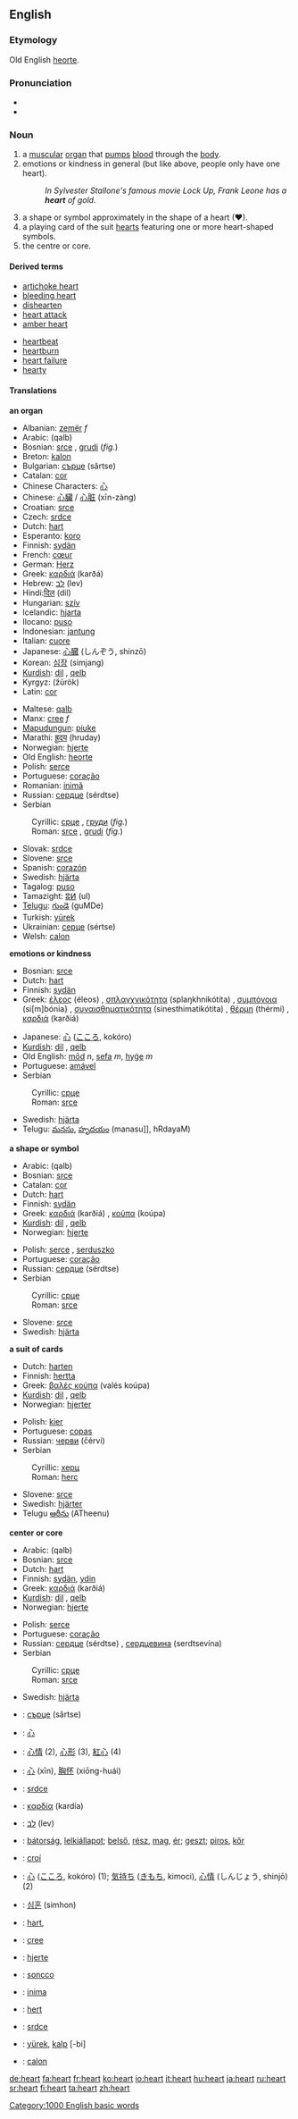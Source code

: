 {{wikipedia}}
==English==

{{rank|heard|night|mind|203|heart|going|knew|seen}}

===Etymology===
Old English [[heorte]].

===Pronunciation===
*{{IPA|/hɑːt/}}
*{{audio|en-us-heart.ogg|Audio (US)}}

===Noun===
{{en-noun-reg}}

# a [[muscular]] [[organ]] that [[pump]]s [[blood]] through the [[body]].
# emotions or kindness in general (but like above, people only have one heart).
#: ''In Sylvester Stallone's famous movie Lock Up, Frank Leone has a '''heart''' of gold.''
# a shape or symbol approximately in the shape of a heart (♥).
# a playing card of the suit [[hearts]] featuring one or more heart-shaped symbols.
# the centre or core.

====Derived terms====
{{top}}
*[[artichoke heart]]
*[[bleeding heart]]
*[[dishearten]]
*[[heart attack]]
*[[amber heart]]
{{mid}}
*[[heartbeat]]
*[[heartburn]]
*[[heart failure]]
*[[hearty]]
{{bottom}}

====Translations====
'''an organ'''
{{top}}
*Albanian: [[zemër]] ''f''
*Arabic: {{ARchar|[[قلب]]}} (qalb)
*Bosnian: [[srce]] {{n}}, [[grudi]] {{f}} (''fig.'')
*Breton: [[kalon]] {{f}}
*Bulgarian: [[сърце]] (sǎrtse) {{n}}
*Catalan: [[cor]]
*Chinese Characters: [[心]]
*Chinese: [[心臟]] / [[心脏]] (xīn-zàng)
*Croatian: [[srce]] {{n}}
*Czech: [[srdce]] {{n}}
*Dutch: [[hart]] {{n}}
*Esperanto: [[koro]]
*Finnish: [[sydän]]
*French: [[cœur]] {{m}}
*German: [[Herz]] {{n}}
*Greek: [[καρδιά]] (karðá) {{f}}
*Hebrew: [[לב]] (lev) {{m}}
*Hindi:[[दिल]] (dil)<!--ref Oxford Hindi-Eng dict. Also means soul, spirit-->
*Hungarian: [[szív]]
*Icelandic: [[hjarta]] {{n}}
*Ilocano: [[puso]]
*Indonesian: [[jantung]]
*Italian: [[cuore]] {{m}}
*Japanese: [[心臓]] (しんぞう, shinzō)
*Korean: [[심장]] (simjang)
*[[Kurdish]]: [[dil]] {{m}}, [[qelb]] {{m}}
*Kyrgyz: {{RUchar|[[жүрөк]]}} (žürök)
*Latin: [[cor]] {{n}}
{{mid}}
*Maltese: [[qalb]]
*Manx: [[cree]] ''f''
*[[Mapudungun]]: [[piuke]]
*Marathi: [[ह्रुदय]] (hruday)
*Norwegian: [[hjerte]] {{n}}
*Old English: [[heorte]]
*Polish: [[serce]] {{n}}
*Portuguese: [[coração]] {{m}}
*Romanian: [[inimă]] {{f}}
*Russian: [[сердце]] (sérdtse) {{n}}
*Serbian
:Cyrillic: [[срце]] {{n}}, [[груди]] {{f}} (''fig.'')
:Roman: [[srce]] {{n}}, [[grudi]] {{f}} (''fig.'')
*Slovak: [[srdce]] {{n}}
*Slovene: [[srce]] {{n}}
*Spanish: [[corazón]] {{m}}
*Swedish: [[hjärta]] {{n}}
*Tagalog: [[puso]]
*Tamazight: [[ⵓⵍ]] (ul) {{m}}
*[[Telugu]]: [[గుండె]] (guMDe)
*Turkish: [[yürek]]
*Ukrainian: [[серце]] (sértse) {{n}}
*Welsh: [[calon]]
{{bottom}}

'''emotions or kindness'''
{{top}}
*Bosnian: [[srce]] {{n}}
*Dutch: [[hart]] {{n}}
*Finnish: [[sydän]]
*Greek: [[έλεος]] (éleos) {{n}}, [[σπλαγχνικότητα]] (splaŋkhnikótita) {{f}}, [[συμπόνοια]] (si[m]bónia} {{f}}, [[συναισθηματικότητα]] (sinesthimatikótita) {{f}}, [[θέρμη]] (thérmi) {{f}}, [[καρδιά]] (karðiá) {{f}}
{{mid}}
*Japanese: [[心]] ([[こころ]], kokóro)
*[[Kurdish]]: [[dil]] {{m}}, [[qelb]] {{m}}
*Old English: [[mod#Old English|mōd]] ''n'', [[sefa]] ''m'', [[hyge|hyġe]] ''m''
*Portuguese: [[amável]]
*Serbian
:Cyrillic: [[срце]] {{n}}
:Roman: [[srce]] {{n}}
*Swedish: [[hjärta]] {{n}}
*Telugu: [[మనసు]], [[హృదయం]] (manasu]], hRdayaM)
{{bottom}}

'''a shape or symbol'''
{{top}}
*Arabic: {{ARchar|[[قلب]]}} (qalb)
*Bosnian: [[srce]] {{n}}
*Catalan: [[cor]]
*Dutch: [[hart]] {{n}}
*Finnish: [[sydän]]
*Greek: [[καρδιά]] (karðiá) {{f}}, [[κούπα]] (koúpa) {{f}}
*[[Kurdish]]: [[dil]] {{m}}, [[qelb]] {{m}}
*Norwegian: [[hjerte]] {{n}}
{{mid}}
*Polish: [[serce]] {{n}}, [[serduszko]] {{n}}
*Portuguese: [[coração]] {{m}}
*Russian: [[сердце]] (sérdtse) {{n}}
*Serbian
:Cyrillic: [[срце]] {{n}}
:Roman: [[srce]] {{n}}
*Slovene: [[srce]] {{n}}
*Swedish: [[hjärta]] {{n}}
{{bottom}}

'''a suit of cards'''
{{top}}
*Dutch: [[harten]] {{p}}
*Finnish: [[hertta]]
*Greek: [[βαλές κούπα]] (valés koúpa) {{m}}
*[[Kurdish]]: [[dil]] {{m}}, [[qelb]] {{m}}
*Norwegian: [[hjerter]] {{n}}
{{mid}}
*Polish: [[kier]] {{m}}
*Portuguese: [[copas]] {{f}} {{p}}
*Russian: [[черви]] (čérvi) {{f}} {{p}}
*Serbian
:Cyrillic: [[херц]] {{n}}
:Roman: [[herc]] {{n}}
*Slovene: [[srce]] {{n}}
*Swedish: [[hjärter]] {{n}}
*Telugu [[ఆఠీను]] (ATheenu)
{{bottom}}

'''center or core'''
{{top}}
*Arabic: {{ARchar|[[قلب]]}} (qalb)
*Bosnian: [[srce]] {{n}}
*Dutch: [[hart]] {{n}}
*Finnish: [[sydän]], [[ydin]]
*Greek: [[καρδιά]] (karðiá) {{f}}
*[[Kurdish]]: [[dil]] {{m}}, [[qelb]] {{m}}
*Norwegian: [[hjerte]] {{n}}
{{mid}}
*Polish: [[serce]] {{n}}
*Portuguese: [[coração]] {{m}}
*Russian: [[сердце]] (sérdtse) {{n}}, [[сердцевина]] (serdtsevína) {{f}}
*Serbian
:Cyrillic: [[срце]] {{n}}
:Roman: [[srce]] {{n}}
*Swedish: [[hjärta]] {{n}}
{{bottom}}

{{checktrans}}

*{{ttbc|Bulgarian}}: [[сърце]] (sǎrtse) {{n}}
*{{ttbc|Chinese Characters}}: [[心]]
*{{ttbc|Chinese}}: [[心情]] (2), [[心形]] (3), [[紅心]] (4)
*{{ttbc|Chinese}}: [[心]] (xīn), [[胸怀]] (xiōng-huái)
*{{ttbc|Czech}}: [[srdce]] {{n}}
*{{ttbc|Greek (Ancient)}}: [[καρδία]] (kardía) {{f}}
*{{ttbc|Hebrew}}: [[לב]] (lev) {{m}}
*{{ttbc|Hungarian}}: [[bátorság]], [[lelkiállapot]]; [[belső]], [[rész]], [[mag]], [[ér]]; [[geszt]]; [[piros]], [[kőr]]
*{{ttbc|Irish}}: [[croí]] {{m}}
*{{ttbc|Japanese}}: [[心]] ([[こころ]], kokóro) (1); [[気持ち]] ([[きもち]], kimoci), [[心情]] (しんじょう, shinjō) (2)
*{{ttbc|Korean}}: [[심혼]] (simhon)
*{{ttbc|Low Saxon}}: [[hart]], {{n}}
*{{ttbc|Manx}}: [[cree#Manx|cree]]
*{{ttbc|Norwegian}}: [[hjerte]] {{n}}
*{{ttbc|Quechua}}: [[soncco]]
*{{ttbc|Romanian}}: [[inima]] {{f}}
*{{ttbc|Scottish}}: [[hert]]
*{{ttbc|Slovak}}: [[srdce]] {{n}}
*{{ttbc|Turkish}}: [[yürek]], [[kalp]] [-bi]
*{{ttbc|Welsh}}: [[calon]] {{f}}

[[Category:1000 English basic words]]

[[de:heart]]
[[fa:heart]]
[[fr:heart]]
[[ko:heart]]
[[io:heart]]
[[it:heart]]
[[hu:heart]]
[[ja:heart]]
[[ru:heart]]
[[sr:heart]]
[[fi:heart]]
[[ta:heart]]
[[zh:heart]]